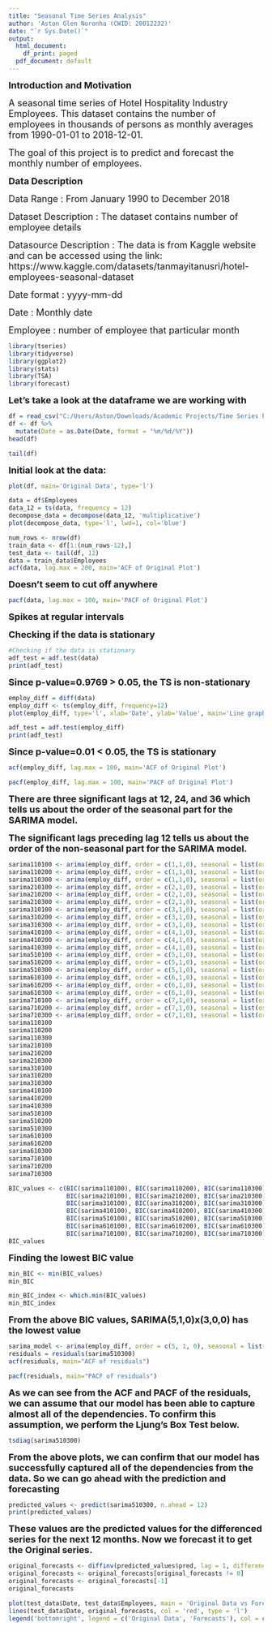 ---
title: "Seasonal Time Series Analysis"
author: 'Aston Glen Noronha (CWID: 20012232)'
date: "`r Sys.Date()`"
output:
  html_document:
    df_print: paged
  pdf_document: default
---
<span style="font-size: 18px;font-weight: bold;">Introduction and Motivation </span>

<span style="font-size: 18px;">A seasonal time series of Hotel Hospitality Industry Employees. This dataset contains the number of employees in thousands of persons as monthly averages from 1990-01-01 to 2018-12-01.</span>

<span style="font-size: 18px;">The goal of this project is to predict and forecast the monthly number of employees. </span>

<span style="font-size: 18px;font-weight: bold;">Data Description </span>

<span style="font-size: 18px;">Data Range : From January 1990 to December 2018 </span>

<span style="font-size: 18px;">Dataset Description : The dataset contains number of employee details </span>

<span style="font-size: 18px;">Datasource Description : The data is from Kaggle website and can be accessed using the link: https://www.kaggle.com/datasets/tanmayitanusri/hotel-employees-seasonal-dataset</span>

<span style="font-size: 18px;">Date format : yyyy-mm-dd </span>

<span style="font-size: 18px;">Date : Monthly date </span>

<span style="font-size: 18px;">Employee : number of employee that particular month </span>

```{r}
library(tseries)
library(tidyverse)
library(ggplot2)
library(stats)
library(TSA)
library(forecast)
```
<span style="font-size: 18px;font-weight: bold;">Let's take a look at the dataframe we are working with</span>
```{r}
df = read_csv("C:/Users/Aston/Downloads/Academic Projects/Time Series Project/HotelEmployees.csv")
df <- df %>%
  mutate(Date = as.Date(Date, format = "%m/%d/%Y"))
head(df)
```
```{r}
tail(df)
```
<span style="font-size: 18px;font-weight: bold;">Initial look at the data:</span>
```{r}
plot(df, main='Original Data', type='l')
```
```{r}
data = df$Employees
data_12 = ts(data, frequency = 12)
decompose_data = decompose(data_12, 'multiplicative')
plot(decompose_data, type='l', lwd=1, col='blue')
```
```{r}
num_rows <- nrow(df)
train_data <- df[1:(num_rows-12),]
test_data <- tail(df, 12)
data = train_data$Employees
acf(data, lag.max = 200, main='ACF of Original Plot')
```

<span style="font-size: 18px;font-weight: bold;">Doesn't seem to cut off anywhere</span>
```{r}
pacf(data, lag.max = 100, main='PACF of Original Plot')
```

<span style="font-size: 18px;font-weight: bold;">Spikes at regular intervals</span>


<span style="font-size: 18px;font-weight: bold;">Checking if the data is stationary</span>

```{r}
#Checking if the data is stationary
adf_test = adf.test(data)
print(adf_test)
```

<span style="font-size: 18px;font-weight: bold;">Since p-value=0.9769 > 0.05, the TS is non-stationary</span>

```{r}
employ_diff = diff(data)
employ_diff <- ts(employ_diff, frequency=12)
plot(employ_diff, type='l', xlab='Date', ylab='Value', main='Line graph for first-differencing of Employee count')
```
```{r}
adf_test = adf.test(employ_diff)
print(adf_test)
```

<span style="font-size: 18px;font-weight: bold;">Since p-value=0.01 < 0.05, the TS is stationary

```{r}
acf(employ_diff, lag.max = 100, main='ACF of Original Plot')
```
```{r}
pacf(employ_diff, lag.max = 100, main='PACF of Original Plot')
```


<span style="font-size: 18px;font-weight: bold;">There are three significant lags at 12, 24, and 36 which tells us about the order of the seasonal part for the SARIMA model.</span>

<span style="font-size: 18px;font-weight: bold;">The significant lags preceding lag 12 tells us about the order of the non-seasonal part for the SARIMA model.</span>


```{r}
sarima110100 <- arima(employ_diff, order = c(1,1,0), seasonal = list(order = c(1,0,0),period=12))
sarima110200 <- arima(employ_diff, order = c(1,1,0), seasonal = list(order = c(2,0,0),period=12))
sarima110300 <- arima(employ_diff, order = c(1,1,0), seasonal = list(order = c(3,0,0),period=12))
sarima210100 <- arima(employ_diff, order = c(2,1,0), seasonal = list(order = c(1,0,0),period=12))
sarima210200 <- arima(employ_diff, order = c(2,1,0), seasonal = list(order = c(2,0,0),period=12))
sarima210300 <- arima(employ_diff, order = c(2,1,0), seasonal = list(order = c(3,0,0),period=12))
sarima310100 <- arima(employ_diff, order = c(3,1,0), seasonal = list(order = c(1,0,0),period=12))
sarima310200 <- arima(employ_diff, order = c(3,1,0), seasonal = list(order = c(2,0,0),period=12))
sarima310300 <- arima(employ_diff, order = c(3,1,0), seasonal = list(order = c(3,0,0),period=12))
sarima410100 <- arima(employ_diff, order = c(4,1,0), seasonal = list(order = c(1,0,0),period=12))
sarima410200 <- arima(employ_diff, order = c(4,1,0), seasonal = list(order = c(2,0,0),period=12))
sarima410300 <- arima(employ_diff, order = c(4,1,0), seasonal = list(order = c(3,0,0),period=12))
sarima510100 <- arima(employ_diff, order = c(5,1,0), seasonal = list(order = c(1,0,0),period=12))
sarima510200 <- arima(employ_diff, order = c(5,1,0), seasonal = list(order = c(2,0,0),period=12))
sarima510300 <- arima(employ_diff, order = c(5,1,0), seasonal = list(order = c(3,0,0),period=12))
sarima610100 <- arima(employ_diff, order = c(6,1,0), seasonal = list(order = c(1,0,0),period=12))
sarima610200 <- arima(employ_diff, order = c(6,1,0), seasonal = list(order = c(2,0,0),period=12))
sarima610300 <- arima(employ_diff, order = c(6,1,0), seasonal = list(order = c(3,0,0),period=12))
sarima710100 <- arima(employ_diff, order = c(7,1,0), seasonal = list(order = c(1,0,0),period=12))
sarima710200 <- arima(employ_diff, order = c(7,1,0), seasonal = list(order = c(2,0,0),period=12))
sarima710300 <- arima(employ_diff, order = c(7,1,0), seasonal = list(order = c(3,0,0),period=12))
sarima110100
sarima110200
sarima110300
sarima210100
sarima210200
sarima210300
sarima310100
sarima310200
sarima310300
sarima410100
sarima410200
sarima410300
sarima510100
sarima510200
sarima510300
sarima610100
sarima610200
sarima610300
sarima710100
sarima710200
sarima710300
```
```{r}
BIC_values <- c(BIC(sarima110100), BIC(sarima110200), BIC(sarima110300),
                BIC(sarima210100), BIC(sarima210200), BIC(sarima210300),
                BIC(sarima310100), BIC(sarima310200), BIC(sarima310300),
                BIC(sarima410100), BIC(sarima410200), BIC(sarima410300),
                BIC(sarima510100), BIC(sarima510200), BIC(sarima510300),
                BIC(sarima610100), BIC(sarima610200), BIC(sarima610300),
                BIC(sarima710100), BIC(sarima710200), BIC(sarima710300))
BIC_values
```

<span style="font-size: 18px;font-weight: bold;">Finding the lowest BIC value</span>

```{r}
min_BIC <- min(BIC_values)
min_BIC
```
```{r}
min_BIC_index <- which.min(BIC_values)
min_BIC_index
```

<span style="font-size: 18px;font-weight: bold;">From the above BIC values, SARIMA(5,1,0)x(3,0,0) has the lowest value</span>

```{r}
sarima_model <- arima(employ_diff, order = c(5, 1, 0), seasonal = list(order = c(3, 0, 0), period = 12))
residuals = residuals(sarima510300)
acf(residuals, main="ACF of residuals")
```
```{r}
pacf(residuals, main="PACF of residuals")
```

<span style="font-size: 18px;font-weight: bold;">As we can see from the ACF and PACF of the residuals, we can assume that our model has been able to capture almost all of the dependencies. To confirm this assumption, we perform the Ljung's Box Test below.</span>

```{r}
tsdiag(sarima510300)
```

<span style="font-size: 18px;font-weight: bold;">From the above plots, we can confirm that our model has successfully captured all of the dependencies from the data. So we can go ahead with the prediction and forecasting</span>

```{r}
predicted_values <- predict(sarima510300, n.ahead = 12)  
print(predicted_values)
```

<span style="font-size: 18px;font-weight: bold;">These values are the predicted values for the differenced series for the next 12 months. Now we forecast it to get the Original series.</span>

```{r}
original_forecasts <- diffinv(predicted_values$pred, lag = 1, differences = 1, xi = 1957)
original_forecasts <- original_forecasts[original_forecasts != 0]
original_forecasts <- original_forecasts[-1]
original_forecasts
```
```{r}
plot(test_data$Date, test_data$Employees, main = 'Original Data vs Forecast for 2018', type = 'l', col = 'blue', xlab = 'Date', ylab = 'Employees')
lines(test_data$Date, original_forecasts, col = 'red', type = 'l')
legend('bottomright', legend = c('Original Data', 'Forecasts'), col = c('blue', 'red'), lty = 1)
```